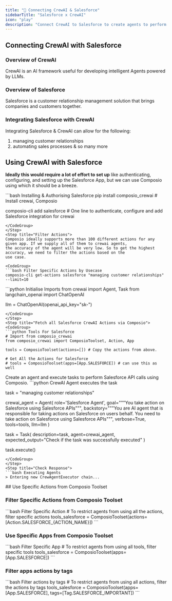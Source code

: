 ```yaml
---
title: "🚀 Connecting CrewAI & Salesforce"
sidebarTitle: "Salesforce x CrewAI"
icon: "play"
description: "Connect CrewAI to Salesforce to create agents to perform tasks using natural language"
---
```


## Connecting CrewAI with Salesforce

### Overview of CrewAI

CrewAI is an AI framework useful for developing intelligent Agents powered by LLMs.

### Overview of Salesforce

Salesforce is a customer relationship management solution that brings companies and customers together.

### Integrating Salesforce with CrewAI

Integrating Salesforce & CrewAI can allow for the following:

1. managing customer relationships
2. automating sales processes
& so many more

## Using CrewAI with Salesforce

<Steps>
<Step title="Setting Up the Environment">

**Ideally this would require a lot of effort to set up** like authenticating, configuring, and setting up the Salesforce App, but we can use Composio using which it should be a breeze.

<CodeGroup>
```bash Installing & Authorising Salesforce
pip install composio_crewai # Install crewai, Composio 

composio-cli add salesforce # One line to authenticate, configure and add Salesforce integration for crewai
```
</CodeGroup>
</Step>
<Step title="Filter Actions">
Composio ideally supports more than 100 different actions for any given app. If we supply all of them to crewai agents, 
the accuracy of the agent will be very low. So to get the highest accuracy, we need to filter the actions based on the 
use case.

<CodeGroup>
```bash Filter Specific Actions by Usecase
composio-cli get-actions salesforce "managing customer relationships" --limit=10
```
</CodeGroup>

</Step>
<Step title="Import Base Packages">

<CodeGroup>
```python Initialise Imports
from crewai import Agent, Task
from langchain_openai import ChatOpenAI

llm = ChatOpenAI(openai_api_key="sk-<OPENAI KEY>")
```
</CodeGroup>
</Step>
<Step title="Fetch all Salesforce CrewAI Actions via Composio">
<CodeGroup>
```python Tools For Salesforce
# Import from composio_crewai
from composio_crewai import ComposioToolset, Action, App

tools = ComposioToolset(actions=[]) # Copy the actions from above. 

# Get All the Actions for Salesforce
# tools = ComposioToolset(apps=[App.SALESFORCE]) # can use this as well
```
</CodeGroup>
</Step>
<Step title="Execute the Agent">
Create an agent and execute tasks to perform Salesforce API calls using Composio. 
<CodeGroup>
```python CrewAI Agent executes the task

task = "managing customer relationships"

crewai_agent = Agent(
    role='Salesforce Agent',
    goal="""You take action on Salesforce using Salesforce APIs""",
    backstory="""You are AI agent that is responsible for taking actions on Salesforce on users behalf. You need to take action on Salesforce using Salesforce APIs""",
    verbose=True,
    tools=tools,
    llm=llm
)

task = Task(
    description=task,
    agent=crewai_agent,
    expected_output="Check if the task was successfully executed"
)

task.execute()
```
</CodeGroup>
</Step>
<Step title="Check Response">
```bash Executing Agents
> Entering new CrewAgentExecutor chain...
```
</Step>
</Steps>
## Use Specific Actions from Composio Toolset

### Filter Specific Actions from Composio Toolset

<CodeGroup>
```bash Filter Specific Action
# To restrict agents from using all the actions, filter specific actions
tools_salesforce = ComposioToolset(actions=[Action.SALESFORCE_{ACTION_NAME}])
```
</CodeGroup>

### Use Specific Apps from Composio Toolset
<CodeGroup>
```bash Filter Specific App
# To restrict agents from using all tools, filter specific tools
tools_salesforce = ComposioToolset(apps=[App.SALESFORCE])
```
</CodeGroup>

### Filter apps actions by tags 
<CodeGroup>
```bash Filter actions by tags
# To restrict agents from using all actions, filter the actions by tags
tools_salesforce = ComposioToolset(apps=[App.SALESFORCE], tags=[Tag.SALESFORCE_IMPORTANT])
```
</CodeGroup>